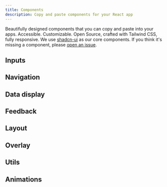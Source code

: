 ```yaml
---
title: Components
description: Copy and paste components for your React app
---
```


Beautifully designed components that you can copy and paste into your apps. Accessible. Customizable. Open Source, crafted with Tailwind CSS, fully responsive. We use [shadcn-ui](https://github.com/shadcn-ui/ui) as our core components.
If you think it's missing a component, please [open an issue](https://github.com/mehdibha/rcopy/issues/new).

## Inputs

<DocsList name="components/inputs" />

## Navigation

<DocsList name="components/navigation" />

## Data display

<DocsList name="components/data-display" />

## Feedback

<DocsList name="components/feedback" />

## Layout

<DocsList name="components/layout" />

## Overlay

<DocsList name="components/overlay" />

## Utils

<DocsList name="components/utils" />

## Animations

<DocsList name="components/animations" />
